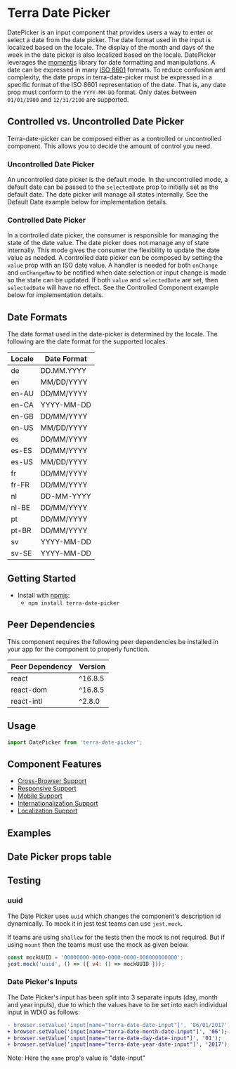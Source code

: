 


<Badge />

# Terra Date Picker

DatePicker is an input component that provides users a way to enter or select a date from the date picker. The date format used in the input is localized based on the locale. The display of the month and days of the week in the date picker is also localized based on the locale. DatePicker leverages the [momentjs](http://momentjs.com/docs/) library for date formatting and manipulations. A date can be expressed in many [ISO 8601](https://en.wikipedia.org/wiki/ISO_8601) formats. To reduce confusion and complexity, the date props in terra-date-picker must be expressed in a specific format of the ISO 8601 representation of the date. That is, any date prop must conform to the `YYYY-MM-DD` format. Only dates between `01/01/1900` and `12/31/2100` are supported.

## Controlled vs. Uncontrolled Date Picker

Terra-date-picker can be composed either as a controlled or uncontrolled component. This allows you to decide the amount of control you need.

### Uncontrolled Date Picker

An uncontrolled date picker is the default mode. In the uncontrolled mode, a default date can be passed to the `selectedDate` prop to initially set as the default date. The date picker will manage all states internally. See the Default Date example below for implementation details.

### Controlled Date Picker

In a controlled date picker, the consumer is responsible for managing the state of the date value. The date picker does not manage any of state internally. This mode gives the consumer the flexibility to update the date value as needed. A controlled date picker can be composed by setting the `value` prop with an ISO date value. A handler is needed for both `onChange` and `onChangeRaw` to be notified when date selection or input change is made so the state can be updated. If both `value` and `selectedDate` are set, then `selectedDate` will have no effect. See the Controlled Component example below for implementation details.

## Date Formats
The date format used in the date-picker is determined by the locale. The following are the date format for the supported locales.

| Locale | Date Format |
|-|-|
| de | DD.MM.YYYY |
| en | MM/DD/YYYY |
| en-AU | DD/MM/YYYY |
| en-CA | YYYY-MM-DD |
| en-GB | DD/MM/YYYY |
| en-US | MM/DD/YYYY |
| es | DD/MM/YYYY |
| es-ES | DD/MM/YYYY |
| es-US | MM/DD/YYYY |
| fr | DD/MM/YYYY |
| fr-FR | DD/MM/YYYY |
| nl | DD-MM-YYYY |
| nl-BE | DD/MM/YYYY |
| pt | DD/MM/YYYY |
| pt-BR | DD/MM/YYYY |
| sv | YYYY-MM-DD |
| sv-SE | YYYY-MM-DD |

## Getting Started

- Install with [npmjs](https://www.npmjs.com):
  - `npm install terra-date-picker`

<!-- AUTO-GENERATED-CONTENT:START Peer Dependencies -->
## Peer Dependencies

This component requires the following peer dependencies be installed in your app for the component to properly function.

| Peer Dependency | Version |
|-|-|
| react | ^16.8.5 |
| react-dom | ^16.8.5 |
| react-intl | ^2.8.0 |

<!-- AUTO-GENERATED-CONTENT:END -->

## Usage
```js
import DatePicker from 'terra-date-picker';
```

## Component Features
* [Cross-Browser Support](https://engineering.cerner.com/terra-ui/about/terra-ui/component-standards#cross-browser-support)
* [Responsive Support](https://engineering.cerner.com/terra-ui/about/terra-ui/component-standards#responsive-support)
* [Mobile Support](https://engineering.cerner.com/terra-ui/about/terra-ui/component-standards#mobile-support)
* [Internationalization Support](https://engineering.cerner.com/terra-ui/about/terra-ui/component-standards#internationalization-i18n)
* [Localization Support](https://engineering.cerner.com/terra-ui/about/terra-ui/component-standards#internationalization-i18n)

## Examples
<DatePickerDefault title='Default' />
<DatePickerExcludeDates title='Exclude Dates' />
<DatePickerFilterDates title='Filter Dates' />
<DatePickerIncludeDates title='Include Dates' />
<DatePickerMinMax title='Min Max Selection Options' />
<DatePickerDefaultDate title='Default Date' />
<DatePickerControlled title='Controlled Component' />
<DatePickerInvalid title='Invalid' />
<DatePickerIncomplete title='Incomplete' description='Applies theme-specific styling for incomplete. ***Note: Only use incomplete if given specific guidance, reserved for specific applications when no value has been provided. Not for general use.***' />

## Date Picker props table
<DatePickerPropsTable />

## Testing

### uuid
The Date Picker uses `uuid` which changes the component's description id dynamically. To mock it in jest test teams can use `jest.mock`.

If teams are using `shallow` for the tests then the mock is not required. But if using `mount` then the teams must use the mock as given below.

```js
const mockUUID = '00000000-0000-0000-0000-000000000000';
jest.mock('uuid', () => ({ v4: () => mockUUID }));
```

### Date Picker's Inputs
The Date Picker's input has been split into 3 separate inputs (day, month and year inputs), due to which the values have to be set into each individual input in WDIO as follows:

```diff
- browser.setValue('input[name="terra-date-date-input"]', '06/01/2017');
+ browser.setValue('input[name="terra-date-month-date-input"]', '06');
+ browser.setValue('input[name="terra-date-day-date-input"]', '01');
+ browser.setValue('input[name="terra-date-year-date-input"]', '2017');
```
Note: Here the `name` prop's value is "date-input"